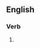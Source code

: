 {{also|immigrâtes}}

==English==

===Verb===
{{head|en|verb form}}

# {{en-third-person singular of|immigrate}}